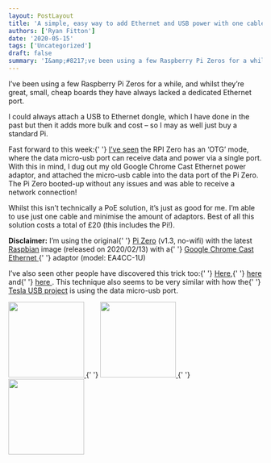 ```yaml
---
layout: PostLayout
title: 'A simple, easy way to add Ethernet and USB power with one cable to a Raspberry Pi Zero'
authors: ['Ryan Fitton']
date: '2020-05-15'
tags: ['Uncategorized']
draft: false
summary: 'I&amp;#8217;ve been using a few Raspberry Pi Zeros for a while, and whilst they&amp;#8217;re great, small, cheap boards they have always lacked a dedicated Ethernet port. I could always attach a USB to Ethernet dongle, which I have done in the past but then it adds more bulk and cost &amp;#8211; so I may as [&amp;hellip;]'
---
```


<p>
  I&#8217;ve been using a few Raspberry Pi Zeros for a while, and whilst they&#8217;re great, small,
  cheap boards they have always lacked a dedicated Ethernet port.
</p>
<p>
  I could always attach a USB to Ethernet dongle, which I have done in the past but then it adds
  more bulk and cost &#8211; so I may as well just buy a standard Pi.
</p>
<p>
  Fast forward to this week:{' '}
  <a href="https://www.circuitbasics.com/raspberry-pi-zero-ethernet-gadget/">I&#8217;ve seen</a> the
  RPI Zero has an &#8216;OTG&#8217; mode, where the data micro-usb port can receive data and power
  via a single port. With this in mind, I dug out my old Google Chrome Cast Ethernet power adaptor,
  and attached the micro-usb cable into the data port of the Pi Zero. The Pi Zero booted-up without
  any issues and was able to receive a network connection!
</p>
<p>
  Whilst this isn&#8217;t technically a PoE solution, it&#8217;s just as good for me. I&#8217;m able
  to use just one cable and minimise the amount of adaptors. Best of all this solution costs a total
  of £20 (this includes the Pi!).
</p>
<p>
  <strong>Disclaimer:</strong> I&#8217;m using the original{' '}
  <a href="https://thepihut.com/products/raspberry-pi-zero">Pi Zero</a> (v1.3, no-wifi) with the
  latest <a href="https://www.raspberrypi.org/downloads/">Raspbian</a> image (released on
  2020/02/13) with a{' '}
  <a href="https://store.google.com/gb/product/ethernet_adapter_for_chromecast">
    Google Chrome Cast Ethernet
  </a>{' '}
  adaptor (model: EA4CC-1U)
</p>
<p>
  I&#8217;ve also seen other people have discovered this trick too:{' '}
  <a href="https://www.raspberrypi.org/forums/viewtopic.php?t=131379">Here</a>,{' '}
  <a href="http://www.makerspace-uk.co.uk/raspberry-pi-zero-networking-solutions/">here</a> and{' '}
  <a href="https://www.reddit.com/r/raspberry_pi/comments/3zha14/pizero_works_out_of_the_box_with_a_chromecast/">
    here
  </a>
  . This technique also seems to be very similar with how the{' '}
  <a href="https://github.com/marcone/teslausb">Tesla USB project</a> is using the data micro-usb
  port.
</p>
<p>
  <a href="/static/img/blog/2020/05/rpi-zero-3.jpg">
    <img
      loading="lazy"
      src="/static/img/blog/2020/05/rpi-zero-3-150x150.jpg"
      alt=""
      width="150"
      height="150"
    />
  </a>{' '}
  <a href="/static/img/blog/2020/05/rpi-zero-2.jpg">
    <img
      loading="lazy"
      src="/static/img/blog/2020/05/rpi-zero-2-150x150.jpg"
      alt=""
      width="150"
      height="150"
    />
  </a>{' '}
  <a href="/static/img/blog/2020/05/rpi-zero-1.jpg">
    <img
      loading="lazy"
      src="/static/img/blog/2020/05/rpi-zero-1-150x150.jpg"
      alt=""
      width="150"
      height="150"
    />
  </a>
</p>
